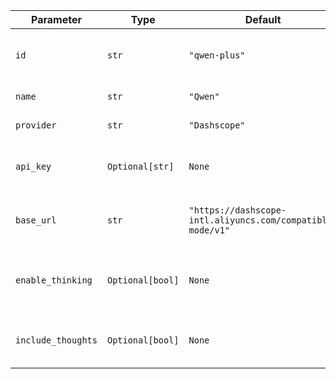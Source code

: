 | Parameter                       | Type                        | Default                               | Description                                                     |
| ------------------------------ | --------------------------- | ------------------------------------- | --------------------------------------------------------------- |
| `id`                           | `str`                       | `"qwen-plus"`                         | The id of the Dashscope Qwen model to use                      |
| `name`                         | `str`                       | `"Qwen"`                              | The name of the model                                           |
| `provider`                     | `str`                       | `"Dashscope"`                         | The provider of the model                                       |
| `api_key`                      | `Optional[str]`             | `None`                                | The Dashscope API key for authentication                       |
| `base_url`                     | `str`                       | `"https://dashscope-intl.aliyuncs.com/compatible-mode/v1"` | The base URL for the Dashscope API |
| `enable_thinking`              | `Optional[bool]`            | `None`                                | Enable thinking process for enhanced reasoning                  |
| `include_thoughts`             | `Optional[bool]`            | `None`                                | Include thinking process in the response                        |